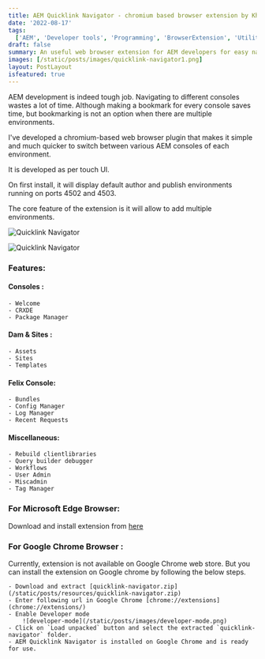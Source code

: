 ```yaml
---
title: AEM Quicklink Navigator - chromium based browser extension by Khalil
date: '2022-08-17'
tags:
  ['AEM', 'Developer tools', 'Programming', 'BrowserExtension', 'Utilities', 'Tools', 'Application']
draft: false
summary: An useful web browser extension for AEM developers for easy navigation.
images: [/static/posts/images/quicklink-navigator1.png]
layout: PostLayout
isfeatured: true
---
```


AEM development is indeed tough job. Navigating to different consoles wastes a lot of time. Although making a bookmark for every console saves time, but bookmarking is not an option when there are multiple environments.

I've developed a chromium-based web browser plugin that makes it simple and much quicker to switch between various AEM consoles of each environment.

It is developed as per touch UI.

On first install, it will display default author and publish environments running on ports 4502 and 4503.

The core feature of the extension is it will allow to add multiple environments.

![Quicklink Navigator](/static/posts/images/quicklink-navigator1.png)

![Quicklink Navigator](/static/posts/images/quicklink-navigator2.png)

### Features:

#### Consoles :

    - Welcome
    - CRXDE
    - Package Manager

#### Dam & Sites :

    - Assets
    - Sites
    - Templates

#### Felix Console:

    - Bundles
    - Config Manager
    - Log Manager
    - Recent Requests

#### Miscellaneous:

    - Rebuild clientlibraries
    - Query builder debugger
    - Workflows
    - User Admin
    - Miscadmin
    - Tag Manager

### For Microsoft Edge Browser:

Download and install extension from [here](https://microsoftedge.microsoft.com/addons/detail/eejciahagkecklgligbmckkdobklfgng)

### For Google Chrome Browser :

Currently, extension is not available on Google Chrome web store. But you can install the extension on Google chrome by following the below steps.

    - Download and extract [quicklink-navigator.zip](/static/posts/resources/quicklink-navigator.zip)
    - Enter following url in Google Chrome [chrome://extensions](chrome://extensions/)
    - Enable Developer mode
        ![developer-mode](/static/posts/images/developer-mode.png)
    - Click on `Load unpacked` button and select the extracted `quicklink-navigator` folder.
    - AEM Quicklink Navigator is installed on Google Chrome and is ready for use.
